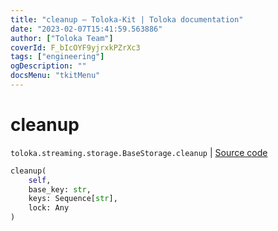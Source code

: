 ```yaml
---
title: "cleanup — Toloka-Kit | Toloka documentation"
date: "2023-02-07T15:41:59.563886"
author: ["Toloka Team"]
coverId: F_bIcOYF9yjrxkPZrXc3
tags: ["engineering"]
ogDescription: ""
docsMenu: "tkitMenu"
---
```


# cleanup
`toloka.streaming.storage.BaseStorage.cleanup` | [Source code](https://github.com/Toloka/toloka-kit/blob/v1.1.3/src/streaming/storage.py#L37)

```python
cleanup(
    self,
    base_key: str,
    keys: Sequence[str],
    lock: Any
)
```